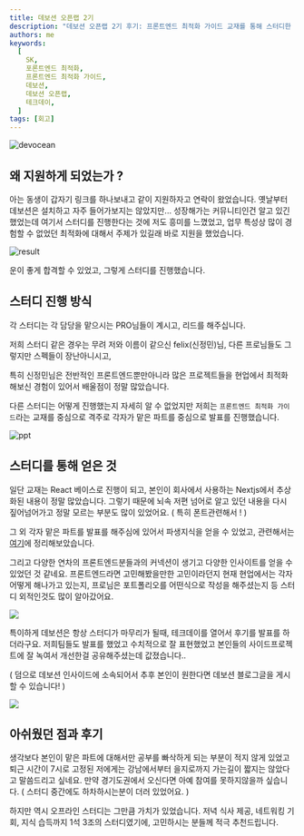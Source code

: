 ```yaml
---
title: 데보션 오픈랩 2기
description: "데보션 오픈랩 2기 후기: 프론트엔드 최적화 가이드 교재를 통해 스터디한 3개월간의 후기를 작성해봅니다."
authors: me
keywords:
  [
    SK,
    포론트엔드 최적화,
    프론트엔드 최적화 가이드,
    데보션,
    데보션 오픈랩,
    테크데이,
  ]
tags: [회고]
---
```


![devocean](https://devocean.sk.com/editorImg/2024/8/12/117e309f8d8e633438d28b78f22489ed6fc1ae94cf2f66ea8ab66e4d49cbcc68)

## 왜 지원하게 되었는가 ?

아는 동생이 갑자기 링크를 하나보내고 같이 지원하자고 연락이 왔었습니다. 옛날부터 데보션은 설치하고 자주 들어가보지는 않았지만... 성장해가는 커뮤니티인건 알고 있긴했었는데
여기서 스터디를 진행한다는 것에 저도 흥미를 느꼈었고, 업무 특성상 많이 경험할 수 없었던 최적화에 대해서 주제가 있길래 바로 지원을 했었습니다.

![result](https://i.ibb.co/KmcF6vp/Screenshot-2024-12-09-at-1-50-25-PM.png)

운이 좋게 합격할 수 있었고, 그렇게 스터디를 진행했습니다.

## 스터디 진행 방식

각 스터디는 각 담당을 맡으시는 PRO님들이 계시고, 리드를 해주십니다.

저희 스터디 같은 경우는 무려 저와 이름이 같으신 felix(신정민)님, 다른 프로님들도 그렇지만 스펙들이 장난아니시고,

특히 신정민님은 전반적인 프론트엔드뿐만아니라 많은 프로젝트들을 현업에서 최적화해보신 경험이 있어서 배울점이 정말 많았습니다.

다른 스터디는 어떻게 진행했는지 자세히 알 수 없었지만 저희는 `프론트엔드 최적화 가이드`라는 교재를 중심으로 격주로 각자가 맡은 파트를 중심으로 발표를 진행했습니다.

![ppt](https://i.ibb.co/60QmmVV/Screenshot-2024-12-09-at-1-58-48-PM.png)

## 스터디를 통해 얻은 것

일단 교재는 React 베이스로 진행이 되고, 본인이 회사에서 사용하는 Nextjs에서 추상화된 내용이 정말 많았습니다.
그렇기 때문에 뇌속 저편 넘어로 알고 있던 내용을 다시 짚어넘어가고 정말 모르는 부분도 많이 있었어요. ( 특히 폰트관련해서 ! )

그 외 각자 맡은 파트를 발표를 해주심에 있어서 파생지식을 얻을 수 있었고, 관련해서는 [여기](/docs/reading/front-optimize-performance)에 정리해보았습니다.

그리고 다양한 연차의 프론트엔드분들과의 커넥션이 생기고 다양한 인사이트를 얻을 수 있었던 것 같네요. 프론트엔드라면 고민해봤을만한 고민이라던지 현재 현업에서는 각자 어떻게 해나가고 있는지,
프로님은 포트폴리오를 어떤식으로 작성을 해주셨는지 등 스터디 외적인것도 많이 알아갔어요.

![](https://devocean.sk.com/editorImg/2024/12/5/45f3a5b0c18cd0b30dcf60f03e5cecd31a13c7f4b6980e31193e3ebe95c3052d)

특이하게 데보션은 항상 스터디가 마무리가 될때, 테크데이를 열어서 후기를 발표를 하더라구요. 저희팀들도 발표를 했었고 수치적으로 잘 표현했었고 본인들의 사이드프로젝트에 잘 녹여서 개선한걸 공유해주셨는데 값졌습니다..

( 덤으로 데보션 인사이드에 소속되어서 추후 본인이 원한다면 데보션 블로그글을 게시할 수 있습니다! )

![](https://i.ibb.co/dD8fzFS/IMG-9944.jpg)

## 아쉬웠던 점과 후기

생각보다 본인이 맡은 파트에 대해서만 공부를 빠삭하게 되는 부분이 적지 않게 있었고 퇴근 시간이 7시로 고정된 저에게는 강남에서부터 을지로까지 가는길이 짧지는 않았다고 말씀드리고 싶네요.
만약 경기도권에서 오신다면 아예 참여를 못하지않을까 싶습니다. ( 스터디 중간에도 하차하시는분이 더러 있었어요. )

하지만 역시 오프라인 스터디는 그만큼 가치가 있었습니다. 저녁 식사 제공, 네트워킹 기회, 지식 습득까지 1석 3조의 스터디였기에, 고민하시는 분들께 적극 추천드립니다.
